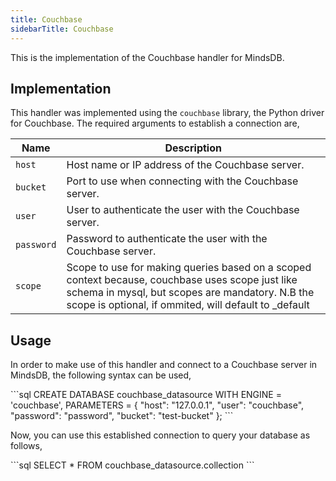```yaml
---
title: Couchbase 
sidebarTitle: Couchbase 
---
```


This is the implementation of the Couchbase handler for MindsDB.

## Implementation

This handler was implemented using the `couchbase` library, the Python driver for Couchbase.
The required arguments to establish a connection are,

| Name                                  | Description                                                                              |
| ------------------------------------- | ---------------------------------------------------------------------------------------- |
| `host`                                | Host name or IP address of the Couchbase server.                                         |
| `bucket`                              | Port to use when connecting with the Couchbase server.                                   |
| `user`                                | User to authenticate the user with the Couchbase server.                                 |
| `password`                            | Password to authenticate the user with the Couchbase server.                             |
| `scope`                               | Scope to use for making queries based on a scoped context because, couchbase uses scope just like schema in mysql, but scopes are mandatory. N.B the scope is optional, if ommited, will default to _default                      |


## Usage

In order to make use of this handler and connect to a Couchbase server in MindsDB, the following syntax can be used,

<Tab>
    ```sql
    CREATE DATABASE couchbase_datasource
    WITH ENGINE = 'couchbase',
    PARAMETERS = {
      "host": "127.0.0.1",
      "user": "couchbase",
      "password": "password",
      "bucket": "test-bucket"
    };
    ```
    </Tab>

Now, you can use this established connection to query your database as follows,

<Tab>
    ```sql
    SELECT * FROM couchbase_datasource.collection
    ```
</Tab>




